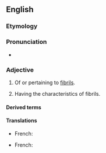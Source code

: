 ==English==

===Etymology===
{{suffix|en|fibril|ar}}

===Pronunciation===
* {{rhymes|en|ɪlə(ɹ)}}

===Adjective===
{{en-adj}}

# {{lb|en|not comparable}} Of or pertaining to [[fibril]]s.
# Having the characteristics of fibrils.

====Derived terms====
{{der3|en
|afibrillar
|antifibrillar
|extrafibrillar
|fibrillarity
|fibrillary
|granulofibrillar
|interfibrillar
|intrafibrillar
|macrofibrillar
|microfibrillar
|multifibrillar
|myofibrillar
|nanofibrillar
|neurofibrillar
|nonfibrillar
|perifibrillar
|prefibrillar
|protofibrillar
|subfibrillar
|tonofibrillar}}

====Translations====
{{trans-top|of or pertaining to fibrils}}
* French: {{t+|fr|fibrillaire|m|f}}
{{trans-mid}}
{{trans-bottom}}

{{trans-top|having the characteristics of fibrils}}
* French: {{t+|fr|fibrillaire|m|f}}
{{trans-mid}}
{{trans-bottom}}